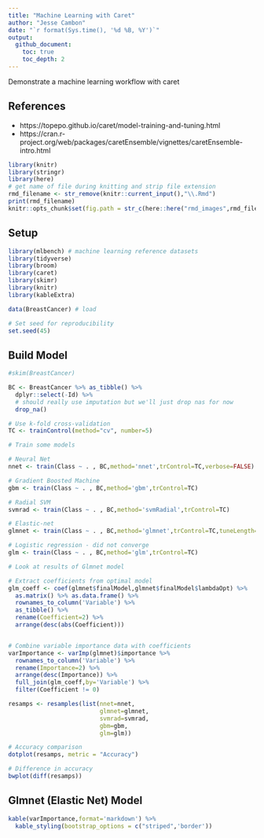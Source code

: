 ```yaml
---
title: "Machine Learning with Caret"
author: "Jesse Cambon"
date: "`r format(Sys.time(), '%d %B, %Y')`"
output:
  github_document:
    toc: true
    toc_depth: 2
---
```


Demonstrate a machine learning workflow with caret

## References
* https://topepo.github.io/caret/model-training-and-tuning.html
* https://cran.r-project.org/web/packages/caretEnsemble/vignettes/caretEnsemble-intro.html 

```r
library(knitr)
library(stringr)
library(here)
# get name of file during knitting and strip file extension
rmd_filename <- str_remove(knitr::current_input(),"\\.Rmd")
print(rmd_filename)
knitr::opts_chunk$set(fig.path = str_c(here::here("rmd_images",rmd_filename),'/'),echo=TRUE) # image path
```

## Setup

```r
library(mlbench) # machine learning reference datasets
library(tidyverse)
library(broom)
library(caret)
library(skimr)
library(knitr)
library(kableExtra)

data(BreastCancer) # load

# Set seed for reproducibility
set.seed(45)
```


## Build Model

```r
#skim(BreastCancer)

BC <- BreastCancer %>% as_tibble() %>%
  dplyr::select(-Id) %>%
  # should really use imputation but we'll just drop nas for now
  drop_na() 

# Use k-fold cross-validation
TC <- trainControl(method="cv", number=5)

# Train some models

# Neural Net
nnet <- train(Class ~ . , BC,method='nnet',trControl=TC,verbose=FALSE)

# Gradient Boosted Machine
gbm <- train(Class ~ . , BC,method='gbm',trControl=TC)

# Radial SVM
svmrad <- train(Class ~ . , BC,method='svmRadial',trControl=TC)

# Elastic-net
glmnet <- train(Class ~ . , BC,method='glmnet',trControl=TC,tuneLength=5)

# Logistic regression - did not converge
glm <- train(Class ~ . , BC,method='glm',trControl=TC)

```


```r

# Look at results of Glmnet model

# Extract coefficients from optimal model
glm_coeff <- coef(glmnet$finalModel,glmnet$finalModel$lambdaOpt) %>% 
  as.matrix() %>% as.data.frame() %>%
  rownames_to_column('Variable') %>%
  as_tibble() %>%
  rename(Coefficient=2) %>%
  arrange(desc(abs(Coefficient)))


# Combine variable importance data with coefficients
varImportance <- varImp(glmnet)$importance %>% 
  rownames_to_column('Variable') %>%
  rename(Importance=2) %>%
  arrange(desc(Importance)) %>%
  full_join(glm_coeff,by='Variable') %>%
  filter(Coefficient != 0) 
```




```r
resamps <- resamples(list(nnet=nnet,
                          glmnet=glmnet,
                          svmrad=svmrad,
                          gbm=gbm,
                          glm=glm))

# Accuracy comparison
dotplot(resamps, metric = "Accuracy")

# Difference in accuracy
bwplot(diff(resamps))
```

## Glmnet (Elastic Net) Model

```r
kable(varImportance,format='markdown') %>%
  kable_styling(bootstrap_options = c("striped",'border'))
```
